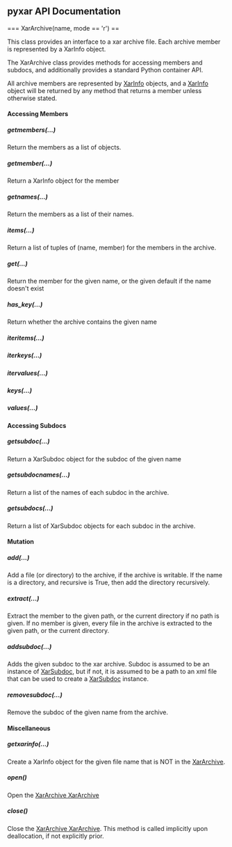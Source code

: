 <!-- SUMMARY: XarArchive(name, mode = 'r') -->
<!-- LABELS: pyxar,api -->

== pyxar API Documentation ==

=== XarArchive(name, mode == 'r') ==

This class provides an interface to a xar archive file.  Each archive member is represented by a XarInfo object.

The XarArchive class provides methods for accessing members and subdocs, and additionally provides a standard Python container API.

All archive members are represented by [[pyxar_API_xarfile_XarInfo|XarInfo]] objects, and a [[pyxar_API_xarfile_XarInfo|XarInfo]] object will be returned by any method that returns a member unless otherwise stated.

==== Accessing Members ====

===== getmembers(...) =====
Return the members as a list of  objects.

===== getmember(...) =====
Return a XarInfo object for the member

===== getnames(...) =====
Return the members as a list of their names.

===== items(...) =====
Return a list of tuples of (name, member) for the members in the archive.

===== get(...) =====
Return the member for the given name, or the given default if the name doesn't exist

===== has_key(...) =====
Return whether the archive contains the given name

===== iteritems(...) =====

===== iterkeys(...) =====

===== itervalues(...) =====

===== keys(...) =====

===== values(...) =====

==== Accessing Subdocs ====

===== getsubdoc(...) =====
Return a XarSubdoc object for the subdoc of the given name

===== getsubdocnames(...) =====
Return a list of the names of each subdoc in the archive.

===== getsubdocs(...) =====
Return a list of XarSubdoc objects for each subdoc in the archive.

==== Mutation ====

===== add(...) =====
Add a file (or directory) to the archive, if the archive is writable.  If the name is a directory, and recursive is True, then add the directory recursively.

===== extract(...) =====
Extract the member to the given path, or the current directory if no path is given. If no member is given, every file in the archive is extracted to the given path, or the current directory.

===== addsubdoc(...) =====
Adds the given subdoc to the xar archive.  Subdoc is assumed to be an instance of [[pyxar_API_xarfile_XarSubdoc|XarSubdoc]], but if not, it is assumed to be a path to an xml file that can be used to create a [[pyxar_API_xarfile_XarSubdoc|XarSubdoc]] instance.

===== removesubdoc(...) =====
Remove the subdoc of the given name from the archive.

==== Miscellaneous ====

===== getxarinfo(...) =====
Create a XarInfo object for the given file name that is NOT in the [[pyxar_API_xarfile_XarArchive|XarArchive]].

===== open() =====
Open the [[pyxar_API_xarfile_|XarArchive XarArchive]]

===== close() =====
Close the [[pyxar_API_xarfile_|XarArchive XarArchive]].  This method is called implicitly upon deallocation, if not explicitly prior.







